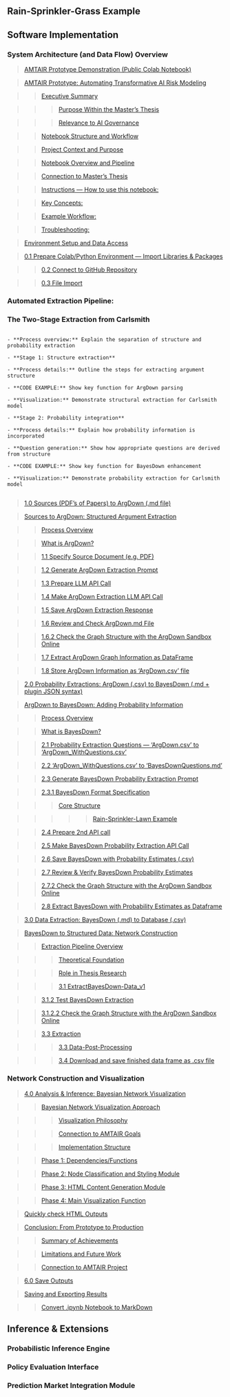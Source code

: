 <!-- [ ] Update / Replace Colab links (Section-Headings) -->

<!-- [ ] Balance Code (Snippets) Inclusion vs. Cross-Referencing -->


## Rain-Sprinkler-Grass Example

## Software Implementation












### System Architecture (and Data Flow) Overview

<!--
Present the overall architecture of AMTAIR, showing how different components interact.

Explain the data pipeline from extraction through modeling to visualization and policy evaluation.
-->








>[AMTAIR Prototype Demonstration (Public Colab Notebook)](#scrollTo=lt8-AnebGUXr)

>[AMTAIR Prototype: Automating Transformative AI Risk Modeling](#scrollTo=iDy_leH6DJH_)

>>[Executive Summary](#scrollTo=iDy_leH6DJH_)

>>>[Purpose Within the Master's Thesis](#scrollTo=iDy_leH6DJH_)

>>>[Relevance to AI Governance](#scrollTo=iDy_leH6DJH_)

>>[Notebook Structure and Workflow](#scrollTo=iDy_leH6DJH_)

>>[Project Context and Purpose](#scrollTo=Cm1JQGDYNJjf)

>>[Notebook Overview and Pipeline](#scrollTo=Cm1JQGDYNJjf)

>>[Connection to Master's Thesis](#scrollTo=Cm1JQGDYNJjf)










>>[Instructions --- How to use this notebook:](#scrollTo=22NBzTxxsnfQ)

>>[Key Concepts:](#scrollTo=NovjnOw6bzLi)

>>[Example Workflow:](#scrollTo=NovjnOw6bzLi)

>>[Troubleshooting:](#scrollTo=NovjnOw6bzLi)

>[Environment Setup and Data Access](#scrollTo=neYYoWhbNRIJ)

>[0.1 Prepare Colab/Python Environment --- Import Libraries & Packages](#scrollTo=GtVFO-s74vI_)

>>[0.2 Connect to GitHub Repository](#scrollTo=2a3VR0fLhJow)

>>[0.3 File Import](#scrollTo=y-ix4Rp5fE9m)














### Automated Extraction Pipeline: 
### The Two-Stage Extraction from Carlsmith

<!-- Detail the implementation of the automated extraction system, including LLM prompt design, validation procedures, and performance metrics.

Provide specific examples showing the transition from text to formal model. -->

```

- **Process overview:** Explain the separation of structure and probability extraction

- **Stage 1: Structure extraction**

- **Process details:** Outline the steps for extracting argument structure

- **CODE EXAMPLE:** Show key function for ArgDown parsing

- **Visualization:** Demonstrate structural extraction for Carlsmith model

- **Stage 2: Probability integration**

- **Process details:** Explain how probability information is incorporated

- **Question generation:** Show how appropriate questions are derived from structure

- **CODE EXAMPLE:** Show key function for BayesDown enhancement

- **Visualization:** Demonstrate probability extraction for Carlsmith model


```








>[1.0 Sources (PDF's of Papers) to ArgDown (.md file)](#scrollTo=52XyPlte5HrU)

>[Sources to ArgDown: Structured Argument Extraction](#scrollTo=1-7O4KHfNU-e)

>>[Process Overview](#scrollTo=1-7O4KHfNU-e)

>>[What is ArgDown?](#scrollTo=1-7O4KHfNU-e)

>>[1.1 Specify Source Document (e.g. PDF)](#scrollTo=ESKnZ_4f_a6y)

>>[1.2 Generate ArgDown Extraction Prompt](#scrollTo=6ToQFra3_nl9)

>>[1.3 Prepare LLM API Call](#scrollTo=pGv2KcZU_9Bn)

>>[1.4 Make ArgDown Extraction LLM API Call](#scrollTo=i5xsDYnsAWC4)

>>[1.5 Save ArgDown Extraction Response](#scrollTo=Lc2nMp8nAfeU)

>>[1.6 Review and Check ArgDown.md File](#scrollTo=5HcCfqE4A0ht)

>>[1.6.2 Check the Graph Structure with the ArgDown Sandbox Online](#scrollTo=gSpkvLbCC_PI)

>>[1.7 Extract ArgDown Graph Information as DataFrame](#scrollTo=MAm0UKpeBvyr)

>>[1.8 Store ArgDown Information as 'ArgDown.csv' file](#scrollTo=iFC6oiyICREn)












>[2.0 Probability Extractions: ArgDown (.csv) to BayesDown (.md + plugin JSON syntax)](#scrollTo=7SGB0XMp5VFq)

>[ArgDown to BayesDown: Adding Probability Information](#scrollTo=hWkmySZYNtzS)

>>[Process Overview](#scrollTo=hWkmySZYNtzS)

>>[What is BayesDown?](#scrollTo=hWkmySZYNtzS)

>>[2.1 Probability Extraction Questions --- 'ArgDown.csv' to 'ArgDown_WithQuestions.csv'](#scrollTo=WcF2nHXBZru4)

>>[2.2 'ArgDown_WithQuestions.csv' to 'BayesDownQuestions.md'](#scrollTo=-q9UOQ8yaBZn)

>>[2.3 Generate BayesDown Probability Extraction Prompt](#scrollTo=Ux4OUCPue6Bu)

>>[2.3.1 BayesDown Format Specification](#scrollTo=ivcnd2ml41Nv)

>>>[Core Structure](#scrollTo=ivcnd2ml41Nv)

>>>>>[Rain-Sprinkler-Lawn Example](#scrollTo=Fn72WmgVEOH0)

>>[2.4 Prepare 2nd API call](#scrollTo=d4tB9WD-fIWZ)

>>[2.5 Make BayesDown Probability Extraction API Call](#scrollTo=oPWto83lfN9Q)

>>[2.6 Save BayesDown with Probability Estimates (.csv)](#scrollTo=L8NWpz8MfZ9_)

>>[2.7 Review & Verify BayesDown Probability Estimates](#scrollTo=Q3PTtYgRfsLa)

>>[2.7.2 Check the Graph Structure with the ArgDown Sandbox Online](#scrollTo=VwoAgBsafonh)

>>[2.8 Extract BayesDown with Probability Estimates as Dataframe](#scrollTo=19KDn2mKf309)

>[3.0 Data Extraction: BayesDown (.md) to Database (.csv)](#scrollTo=vUSS00TCEpeW)










>[BayesDown to Structured Data: Network Construction](#scrollTo=vUSS00TCEpeW)

>>[Extraction Pipeline Overview](#scrollTo=vUSS00TCEpeW)

>>>[Theoretical Foundation](#scrollTo=vUSS00TCEpeW)

>>>[Role in Thesis Research](#scrollTo=vUSS00TCEpeW)

>>>[3.1 ExtractBayesDown-Data_v1](#scrollTo=AFnu_1Ludahi)

>>[3.1.2 Test BayesDown Extraction](#scrollTo=eUBJh8Qp4yd4)

>>[3.1.2.2 Check the Graph Structure with the ArgDown Sandbox Online](#scrollTo=z4Hgs0ICDQyW)

>>[3.3 Extraction](#scrollTo=mv8f4c4D3yJj)

>>>[3.3 Data-Post-Processing](#scrollTo=UcXf3fZ8dahj)

>>>[3.4 Download and save finished data frame as .csv file](#scrollTo=xTwPO_J-dahj)

















### Network Construction and Visualization

<!-- Describe the implementation of the DAG construction and visualization components, explaining both the mathematical representation and the user interface design considerations. -->



>[4.0 Analysis & Inference: Bayesian Network Visualization](#scrollTo=t3zl7vKMECMg)

>>[Bayesian Network Visualization Approach](#scrollTo=t3zl7vKMECMg)

>>>[Visualization Philosophy](#scrollTo=t3zl7vKMECMg)

>>>[Connection to AMTAIR Goals](#scrollTo=t3zl7vKMECMg)

>>>[Implementation Structure](#scrollTo=t3zl7vKMECMg)

>>[Phase 1: Dependencies/Functions](#scrollTo=LSeSAPvtgIgU)

>>[Phase 2: Node Classification and Styling Module](#scrollTo=byAExfek5yFU)

>>[Phase 3: HTML Content Generation Module](#scrollTo=gnS3jFGU52OZ)

>>[Phase 4: Main Visualization Function](#scrollTo=d2uyG0Pi571f)

>[Quickly check HTML Outputs](#scrollTo=bFtxTKmLElSF)

>[Conclusion: From Prototype to Production](#scrollTo=oatKYlKrOSiN)




>>[Summary of Achievements](#scrollTo=oatKYlKrOSiN)

>>[Limitations and Future Work](#scrollTo=oatKYlKrOSiN)

>>[Connection to AMTAIR Project](#scrollTo=oatKYlKrOSiN)








>[6.0 Save Outputs](#scrollTo=kjbIj19epbrF)

>[Saving and Exporting Results](#scrollTo=0QqlN6dYpm4s)

>>[Convert .ipynb Notebook to MarkDown](#scrollTo=pS6AhdiSCLw4)



















































## Inference & Extensions
<!-- Preview possible Impementations -->
<!-- [ ] Highlight some of the "Inference Enabled by the BNs -->



### Probabilistic Inference Engine

<!-- Present the implementation of the inference engine, with particular attention to handling complex networks efficiently.

Discuss optimization techniques and computational constraints. -->



### Policy Evaluation Interface

<!-- Describe the interface for policy evaluation, showing how users can define interventions, set conditions, and analyze outcomes.

Explain design choices that enhance interpretability and usability. -->



### Prediction Market Integration Module

<!-- Detail the implementation of connections to prediction markets and forecasting platforms, including API interactions, data processing, and update mechanisms. -->


